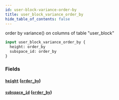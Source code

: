 ```yaml
---
id: user-block-variance-order-by
title: user_block_variance_order_by
hide_table_of_contents: false
---
```


order by variance() on columns of table "user_block"

```graphql
input user_block_variance_order_by {
  height: order_by
  subspace_id: order_by
}
```

### Fields

#### [`height`](#) ([`order_by`](../enums/order-by))

#### [`subspace_id`](#) ([`order_by`](../enums/order-by))
